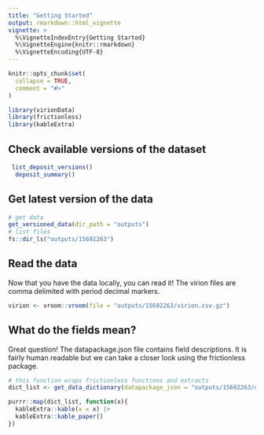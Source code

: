 ```yaml
---
title: "Getting Started"
output: rmarkdown::html_vignette
vignette: >
  %\VignetteIndexEntry{Getting Started}
  %\VignetteEngine{knitr::rmarkdown}
  %\VignetteEncoding{UTF-8}
---
```


```r
knitr::opts_chunk$set(
  collapse = TRUE,
  comment = "#>"
)
```

```r
library(virionData)
library(frictionless)
library(kableExtra)
```


## Check available versions of the dataset

```r
 list_deposit_versions()
  deposit_summary()

```

## Get latest version of the data
```r
# get data
get_versioned_data(dir_path = "outputs")
# list files
fs::dir_ls("outputs/15692263")
```


## Read the data

Now that you have the data locally, you can read it! 
The virion files are comma delimited with period decimal markers.

```r

virion <- vroom::vroom(file = "outputs/15692263/virion.csv.gz")

```


## What do the fields mean?

Great question! The datapackage.json file contains field descriptions. 
It is fairly human readable but we can take a closer look using the frictionless package.

```r

# this function wraps frictionless functions and extracts 
dict_list <- get_data_dictionary(datapackage_json = "outputs/15692263/datapackage.json")

purrr::map(dict_list, function(x){
  kableExtra::kable(x = x) |>
  kableExtra::kable_paper()
})


```
